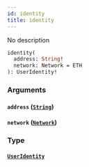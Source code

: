 ```yaml
---
id: identity
title: identity
---
```


No description

```graphql
identity(
  address: String!
  network: Network = ETH
): UserIdentity!
```

### Arguments

#### `address` ([`String`](/V1/cyberconnect-api/reference/scalars/string))

#### `network` ([`Network`](/V1/cyberconnect-api/reference/enums/network))

### Type

#### [`UserIdentity`](/V1/cyberconnect-api/reference/objects/user-identity)
